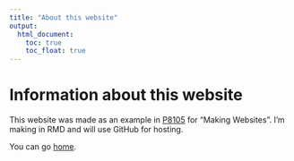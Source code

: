 ```yaml
---
title: "About this website"
output: 
  html_document:
    toc: true
    toc_float: true
---
```


# Information about this website

This website was made as an example in [P8105](https://p8105.com) for "Making Websites". I'm making in RMD and will use GitHub for hosting.



You can go [home](index.html).